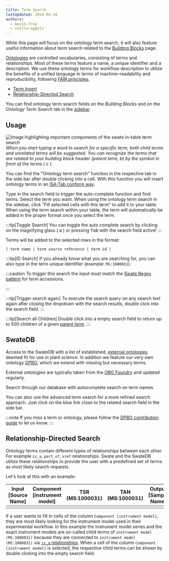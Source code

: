 ```yaml
---
title: Term Search
lastUpdated: 2024-04-26
authors: 
  - kevin-frey
  - stella-eggels
---
```



While this page will focus on the ontology term search, it will also feature useful information about term search related to the [Building Blocks](https://nfdi4plants.org/nfdi4plants.knowledgebase/docs/SwateManual/swate_blocks_add.html) page.

[Ontologies](https://nfdi4plants.org/nfdi4plants.knowledgebase/docs/fundamentals/Ontologies.html) are controlled vocabularies, consisting of terms and relationships. Most of these terms feature a name, a unique identifier and a description. We use these ontology terms for workflow description to utilize the benefits of a unified language in terms of machine-readability and reproducibility, following [FAIR principles](https://www.go-fair.org/fair-principles/).

- [Term Insert](#swatedb)
- [Relationship-Directed Search](#relationship-directed-search)

You can find ontology term search fields on the *Building Blocks* and on the *Ontology Term Search* tab in the <a href={SwateOverview.src} target="_blank">sidebar</a>.


## Usage

![Image highlighting important components of the swate in-table term search](@images/swate/swate-alpha-ontology-termsearch4.png)
*When you start typing a word to search for a specific term, both child terms and unrelated terms will be suggested. You can recognize the terms that are related to your building block header (parent term, b) by the symbol in front of the terms ( c ).*

You can find the "Ontology term search" function in the respective tab in the side bar after double clicking into a cell. With this function you will insert ontology terms in an [ISA-Tab conform way](https://isa-specs.readthedocs.io/en/latest/isatab.html#ontology-annotations).

Type in the search field to trigger the auto-complete function and find terms. Select the term you want. When using the ontology term search in the sidebar, click "Fill selected cells with this term" to add it to your table. When using the term search within your table, the term will automatically be added in the proper format once you select the term. 

:::tip[Toggle Search]
You can toggle the auto complete search by clicking on the magnifying glass ( a ) or pressing <kbd>Tab</kbd> with the search field active!
:::

Terms will be added to the selected rows in the format:

```
| term name | term source reference | term id |
```

:::tip[ID Search]
If you already know what you are searching for, you can also type in the term unique identifier (example: `MS:1000031`).

:::caution
To trigger this search the input must match the [Swate Regex pattern](http://regexstorm.net/tester?p=%5b%5cw%5d%2b%3f%3a%5b%5cd%5d%2b&i=MS%3a1000031%0d%0aDPBO%3a1000161%0d%0a) for term accessions.

:::

:::tip[Trigger search again]
To execute the search query on any search text again after closing the dropdown with the search results, double click into the search field.
:::

:::tip[Search all Children]
Double click into a empty search field to return up to 500 children of a given [parent term](#relationship-directed-search).
:::

## SwateDB

Access to the SwateDB with a list of established, [external ontologies](https://nfdi4plants.org/nfdi4plants.knowledgebase/docs/implementation/OntologyServiceLandscape.html) deemed fit for use in plant science. In addition we feature our very own ontology [DPBO](https://github.com/nfdi4plants/nfdi4plants_ontology/blob/main/nfdi4plants_ontology.obo), which we extend with missing but necessary terms.

External ontologies are typically taken from the [OBO Foundry](https://obofoundry.org) and updated regularly.

Search through our database with autocomplete search on term names.

You can also use the advanced term search for a more refined search approach. Just click on the blue link close to the related search field in the side bar.

:::note
If you miss a term or ontology, please follow the [DPBO contribution guide](https://github.com/nfdi4plants/nfdi4plants_ontology) to let us know.
:::

## Relationship-Directed Search 

Ontology terms contain different types of relationships between each other. For example `is_a`, `part_of`, `xref` relationships. Swate and the SwateDB utilize these relationships to provide the user with a predefined set of terms as most likely search requests. 

Let's look at this with an example:

| Input [Source Name] | Component [instrument model] | TSR (MS:1000031) | TAN (MS:1000031) | Output [Sample Name] |
|-------------|------------------------------|------------------------------|------------------------------------|-------------|
|             |                              |                              |                                    |             |


If a user wants to fill in cells of the column `Component [instrument model]`, they are most likely looking for the instrument model used in their experimental workflow. In this example the instrument model series and the exact instrument models are so-called child terms of `instrument model (MS:1000031)` because they are connected to `instrument model (MS:1000031)` via <a href={SwateRelationshipGraph.src}>`is_a` relationships</a>. When a cell of the column `Component [instrument model]` is selected, the respective child terms can be shown by double clicking into the empty search field.
